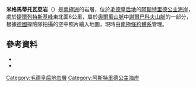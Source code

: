 {{coord|71|47|S|10|38|E|source:GNIS|display=title}}

'''米格馬蒂托瓦亞岩'''（{{lang-en|Migmatitovaya Rock}}）是[[南極洲|南極洲]]的岩層，位於[[毛德皇后地|毛德皇后地]]的[[阿斯特里德公主海岸|阿斯特里德公主海岸]]，處於[[捷爾列特斯基峰|捷爾列特斯基峰]]東北面6公里，屬於[[奧爾萬山脈|奧爾萬山脈]]中[[謝爾巴科夫山脈|謝爾巴科夫山脈]]的一部分，根據[[德國|德國]]探險隊拍攝的空中照片繪入地圖，現時由[[南極條約體系|南極條約體系]]管理。

==參考資料==
*{{cite gnis | type = antarid | id = 9955| name = Migmatitovaya Rock | accessdate = 2013-09-24}}
*{{usgs-gazetteer|id=9955}}

{{DEFAULTSORT:Migmatitovaya Rock}}
[[Category:毛德皇后地岩層|Category:毛德皇后地岩層]]
[[Category:阿斯特里德公主海岸|Category:阿斯特里德公主海岸]]


{{PrincessAstridCoast-geo-stub}}